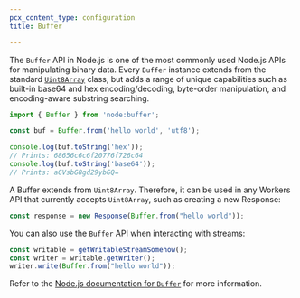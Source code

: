 ```yaml
---
pcx_content_type: configuration
title: Buffer

---
```



<Render file="nodejs-compat-howto" />

The `Buffer` API in Node.js is one of the most commonly used Node.js APIs for manipulating binary data. Every `Buffer` instance extends from the standard [`Uint8Array`](https://developer.mozilla.org/en-US/docs/Web/JavaScript/Reference/Global_Objects/Uint8Array) class, but adds a range of unique capabilities such as built-in base64 and hex encoding/decoding, byte-order manipulation, and encoding-aware substring searching.

```js
import { Buffer } from 'node:buffer';

const buf = Buffer.from('hello world', 'utf8');

console.log(buf.toString('hex'));
// Prints: 68656c6c6f20776f726c64
console.log(buf.toString('base64'));
// Prints: aGVsbG8gd29ybGQ=
```

A Buffer extends from `Uint8Array`. Therefore, it can be used in any Workers API that currently accepts `Uint8Array`, such as creating a new Response:

```js
const response = new Response(Buffer.from("hello world"));
```

You can also use the `Buffer` API when interacting with streams:

```js
const writable = getWritableStreamSomehow();
const writer = writable.getWriter();
writer.write(Buffer.from("hello world"));
```

Refer to the [Node.js documentation for `Buffer`](https://nodejs.org/dist/latest-v19.x/docs/api/buffer.html) for more information.
